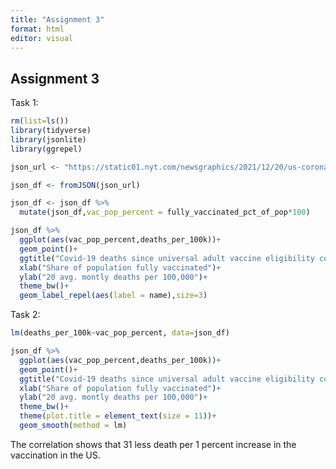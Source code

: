 ```yaml
---
title: "Assignment 3"
format: html
editor: visual
---
```


## Assignment 3

Task 1:

```r
rm(list=ls())
library(tidyverse)
library(jsonlite)
library(ggrepel)
```

```r
json_url <- "https://static01.nyt.com/newsgraphics/2021/12/20/us-coronavirus-deaths-2021/ff0adde21623e111d8ce103fedecf7ffc7906264/scatter.json"

json_df <- fromJSON(json_url) 

json_df <- json_df %>% 
  mutate(json_df,vac_pop_percent = fully_vaccinated_pct_of_pop*100)

json_df %>% 
  ggplot(aes(vac_pop_percent,deaths_per_100k))+
  geom_point()+
  ggtitle("Covid-19 deaths since universal adult vaccine eligibility compared with vaccination rates")+
  xlab("Share of population fully vaccinated")+
  ylab("20 avg. montly deaths per 100,000")+
  theme_bw()+
  geom_label_repel(aes(label = name),size=3)
```

Task 2:

```r
lm(deaths_per_100k~vac_pop_percent, data=json_df)
```

```r
json_df %>% 
  ggplot(aes(vac_pop_percent,deaths_per_100k))+
  geom_point()+
  ggtitle("Covid-19 deaths since universal adult vaccine eligibility compared with vaccination rates")+
  xlab("Share of population fully vaccinated")+
  ylab("20 avg. montly deaths per 100,000")+
  theme_bw()+
  theme(plot.title = element_text(size = 11))+
  geom_smooth(method = lm)
```

The correlation shows that 31 less death per 1 percent increase in the vaccination in the US.
